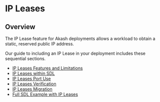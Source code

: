 # IP Leases

## **Overview**

The IP Lease feature for Akash deployments allows a workload to obtain a static, reserved public IP address.

Our guide to including an IP Lease in your deployment includes these sequential sections.

* [IP Leases Features and Limitations](ip-leases-features-and-limitations.md)
* [IP Leases within SDL](ip-leases-within-sdl.md)
* [IP Leases Port Use](ip-leases-port-use.md)
* [IP Leases Verification](ip-leases-verification.md)
* [IP Leases Migration](ip-leases-migration.md)
* [Full SDL Example with IP Leases](full-sdl-example-with-ip-leases.md)
